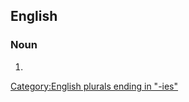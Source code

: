 ==English==

===Noun===
{{head|en|noun plural form}}

# {{plural of|gooseberry|lang=en}}

[[Category:English plurals ending in "-ies"]]